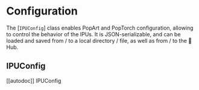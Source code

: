 <!---
Copyright 2022 The HuggingFace Team. All rights reserved.

Licensed under the Apache License, Version 2.0 (the "License");
you may not use this file except in compliance with the License.
You may obtain a copy of the License at

    http://www.apache.org/licenses/LICENSE-2.0

Unless required by applicable law or agreed to in writing, software
distributed under the License is distributed on an "AS IS" BASIS,
WITHOUT WARRANTIES OR CONDITIONS OF ANY KIND, either express or implied.
See the License for the specific language governing permissions and
limitations under the License.
-->

# Configuration

The [`IPUConfig`] class enables PopArt and PopTorch configuration, allowing to control the behavior of the IPUs. It is JSON-serializable, and can be loaded and saved from / to a local directory / file, as well as from / to the 🤗 Hub.

## IPUConfig

[[autodoc]] IPUConfig
